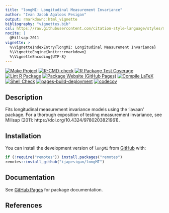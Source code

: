 ```yaml
---
title: "longMI: Longitudinal Measurement Invariance"
author: "Ivan Jacob Agaloos Pesigan"
output: rmarkdown::html_vignette
bibliography: "vignettes.bib"
csl: https://raw.githubusercontent.com/citation-style-language/styles/master/apa.csl
nocite: |
  @Millsap-2011
vignette: >
  %\VignetteIndexEntry{longMI: Longitudinal Measurement Invariance}
  %\VignetteEngine{knitr::rmarkdown}
  %\VignetteEncoding{UTF-8}
---
```


<!-- badges: start -->
[![Make Project](https://github.com/ijapesigan/longMI/actions/workflows/make.yml/badge.svg)](https://github.com/ijapesigan/longMI/actions/workflows/make.yml)
[![R-CMD-check](https://github.com/ijapesigan/longMI/actions/workflows/check-full.yml/badge.svg)](https://github.com/ijapesigan/longMI/actions/workflows/check-full.yml)
[![R Package Test Coverage](https://github.com/ijapesigan/longMI/actions/workflows/test-coverage.yml/badge.svg)](https://github.com/ijapesigan/longMI/actions/workflows/test-coverage.yml)
[![Lint R Package](https://github.com/ijapesigan/longMI/actions/workflows/lint.yml/badge.svg)](https://github.com/ijapesigan/longMI/actions/workflows/lint.yml)
[![Package Website (GitHub Pages)](https://github.com/ijapesigan/longMI/actions/workflows/pkgdown-gh-pages.yml/badge.svg)](https://github.com/ijapesigan/longMI/actions/workflows/pkgdown-gh-pages.yml)
[![Compile LaTeX](https://github.com/ijapesigan/longMI/actions/workflows/latex.yml/badge.svg)](https://github.com/ijapesigan/longMI/actions/workflows/latex.yml)
[![Shell Check](https://github.com/ijapesigan/longMI/actions/workflows/shellcheck.yml/badge.svg)](https://github.com/ijapesigan/longMI/actions/workflows/shellcheck.yml)
[![pages-build-deployment](https://github.com/ijapesigan/longMI/actions/workflows/pages/pages-build-deployment/badge.svg)](https://github.com/ijapesigan/longMI/actions/workflows/pages/pages-build-deployment)
[![codecov](https://codecov.io/gh/ijapesigan/longMI/branch/main/graph/badge.svg?token=KVLUET3DJ6)](https://codecov.io/gh/ijapesigan/longMI)
<!-- badges: end -->

## Description

Fits longitudinal measurement invariance models using the 'lavaan' package.
For a thorough exposition of testing measurement invariance,
see Millsap (2011: https://doi.org/10.4324/9780203821961).

## Installation

You can install the development version of `longMI` from
[GitHub](https://github.com/ijapesigan/longMI) with:

```r
if (!require("remotes")) install.packages("remotes")
remotes::install_github("ijapesigan/longMI")
```

## Documentation

See
[GitHub Pages](https://ijapesigan.github.io/longMI/index.html)
for package documentation.

## References
